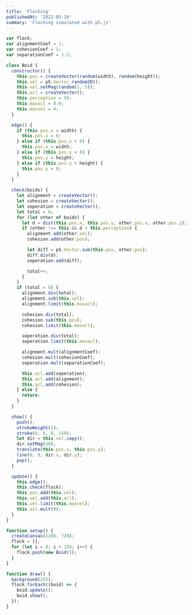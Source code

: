 ```yaml
---
title: 'Flocking'
publishedAt: '2022-05-18'
summary: 'Flocking simulated with p5.js'
---
```


<CodeIframe
  src="/source/flocking-p5/index.html"
  width={1280}
  height={720}
  scalew={0.525}
  scaleh={0.6}
/>

```js
var flock;
var alignmentCoef = 1;
var cohesionCoef = 1;
var separationCoef = 1.2;

class Boid {
  constructor() {
    this.pos = createVector(random(width), random(height));
    this.vel = p5.Vector.random2D();
    this.vel.setMag(random(2, 5));
    this.acl = createVector();
    this.perception = 50;
    this.maxacl = 0.6;
    this.maxvel = 4;
  }

  edge() {
    if (this.pos.x > width) {
      this.pos.x = 0;
    } else if (this.pos.x < 0) {
      this.pos.x = width;
    } else if (this.pos.y < 0) {
      this.pos.y = height;
    } else if (this.pos.y > height) {
      this.pos.y = 0;
    }
  }

  check(boids) {
    let alignment = createVector();
    let cohesion = createVector();
    let seperation = createVector();
    let total = 0;
    for (let other of boids) {
      let d = dist(this.pos.x, this.pos.y, other.pos.x, other.pos.y);
      if (other !== this && d < this.perception) {
        alignment.add(other.vel);
        cohesion.add(other.pos);

        let diff = p5.Vector.sub(this.pos, other.pos);
        diff.div(d);
        seperation.add(diff);

        total++;
      }
    }
    if (total > 0) {
      alignment.div(total);
      alignment.sub(this.vel);
      alignment.limit(this.maxacl);

      cohesion.div(total);
      cohesion.sub(this.pos);
      cohesion.limit(this.maxacl);

      seperation.div(total);
      seperation.limit(this.maxacl);

      alignment.mult(alignmentCoef);
      cohesion.mult(cohesionCoef);
      seperation.mult(separationCoef);

      this.acl.add(seperation);
      this.acl.add(alignment);
      this.acl.add(cohesion);
    } else {
      return;
    }
  }

  show() {
    push();
    strokeWeight(3);
    stroke(0, 0, 0, 150);
    let dir = this.vel.copy();
    dir.setMag(10);
    translate(this.pos.x, this.pos.y);
    line(0, 0, dir.x, dir.y);
    pop();
  }

  update() {
    this.edge();
    this.check(flock);
    this.pos.add(this.vel);
    this.vel.add(this.acl);
    this.vel.limit(this.maxvel);
    this.acl.mult(0);
  }
}

function setup() {
  createCanvas(1280, 720);
  flock = [];
  for (let i = 0; i < 150; i++) {
    flock.push(new Boid());
  }
}

function draw() {
  background(255);
  flock.forEach((boid) => {
    boid.update();
    boid.show();
  });
}
```
